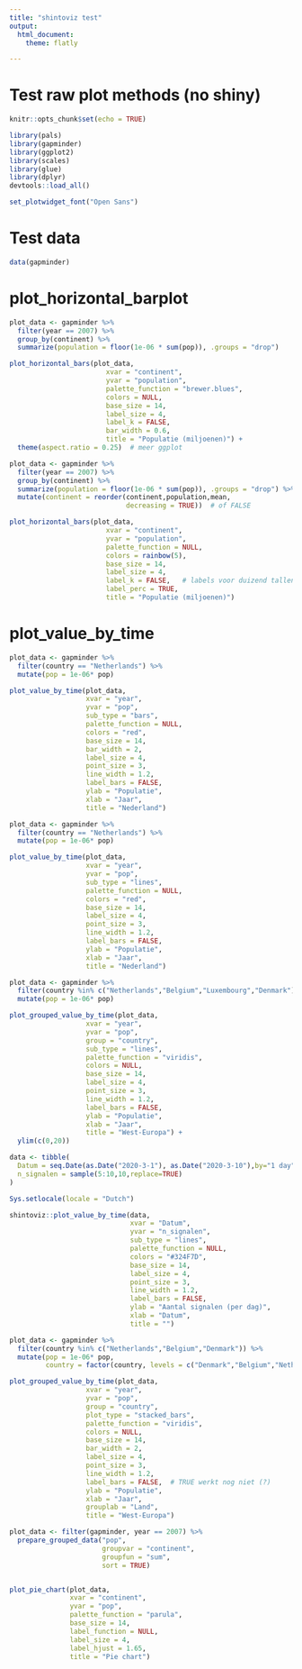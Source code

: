 ```yaml
---
title: "shintoviz test"
output: 
  html_document:
    theme: flatly

---
```


# Test raw plot methods (no shiny)

```r
knitr::opts_chunk$set(echo = TRUE)

library(pals)
library(gapminder)
library(ggplot2)
library(scales)
library(glue)
library(dplyr)
devtools::load_all()

set_plotwidget_font("Open Sans")
```

# Test data

```r

data(gapminder)


```



# plot_horizontal_barplot

```r
plot_data <- gapminder %>% 
  filter(year == 2007) %>%
  group_by(continent) %>%
  summarize(population = floor(1e-06 * sum(pop)), .groups = "drop")

plot_horizontal_bars(plot_data, 
                        xvar = "continent",
                        yvar = "population",
                        palette_function = "brewer.blues",
                        colors = NULL,
                        base_size = 14,
                        label_size = 4,
                        label_k = FALSE, 
                        bar_width = 0.6,
                        title = "Populatie (miljoenen)") + 
  theme(aspect.ratio = 0.25)  # meer ggplot
```



```r
plot_data <- gapminder %>% 
  filter(year == 2007) %>%
  group_by(continent) %>%
  summarize(population = floor(1e-06 * sum(pop)), .groups = "drop") %>%
  mutate(continent = reorder(continent,population,mean, 
                             decreasing = TRUE))  # of FALSE 

plot_horizontal_bars(plot_data, 
                        xvar = "continent",
                        yvar = "population",
                        palette_function = NULL,
                        colors = rainbow(5),
                        base_size = 14,
                        label_size = 4,
                        label_k = FALSE,   # labels voor duizend tallen
                        label_perc = TRUE,
                        title = "Populatie (miljoenen)")
```



# plot_value_by_time



```r
plot_data <- gapminder %>% 
  filter(country == "Netherlands") %>%
  mutate(pop = 1e-06* pop)

plot_value_by_time(plot_data,
                   xvar = "year",
                   yvar = "pop",
                   sub_type = "bars",
                   palette_function = NULL,
                   colors = "red",
                   base_size = 14,
                   bar_width = 2,
                   label_size = 4,
                   point_size = 3,
                   line_width = 1.2,
                   label_bars = FALSE,
                   ylab = "Populatie",
                   xlab = "Jaar",
                   title = "Nederland")

```

```r
plot_data <- gapminder %>% 
  filter(country == "Netherlands") %>%
  mutate(pop = 1e-06* pop)

plot_value_by_time(plot_data,
                   xvar = "year",
                   yvar = "pop",
                   sub_type = "lines",
                   palette_function = NULL,
                   colors = "red",
                   base_size = 14,
                   label_size = 4,
                   point_size = 3,
                   line_width = 1.2,
                   label_bars = FALSE,
                   ylab = "Populatie",
                   xlab = "Jaar",
                   title = "Nederland")

```


```r
plot_data <- gapminder %>% 
  filter(country %in% c("Netherlands","Belgium","Luxembourg","Denmark")) %>%
  mutate(pop = 1e-06* pop)

plot_grouped_value_by_time(plot_data,
                   xvar = "year",
                   yvar = "pop",
                   group = "country",
                   sub_type = "lines",
                   palette_function = "viridis",
                   colors = NULL,
                   base_size = 14,
                   label_size = 4,
                   point_size = 3,
                   line_width = 1.2,
                   label_bars = FALSE,
                   ylab = "Populatie",
                   xlab = "Jaar",
                   title = "West-Europa") +
  ylim(c(0,20))
```


```r
data <- tibble(
  Datum = seq.Date(as.Date("2020-3-1"), as.Date("2020-3-10"),by="1 day"),
  n_signalen = sample(5:10,10,replace=TRUE)
)

Sys.setlocale(locale = "Dutch")

shintoviz::plot_value_by_time(data,
                              xvar = "Datum",
                              yvar = "n_signalen",
                              sub_type = "lines",
                              palette_function = NULL,
                              colors = "#324F7D",
                              base_size = 14,
                              label_size = 4,
                              point_size = 3,
                              line_width = 1.2,
                              label_bars = FALSE,
                              ylab = "Aantal signalen (per dag)",
                              xlab = "Datum",
                              title = "")
```




```r
plot_data <- gapminder %>% 
  filter(country %in% c("Netherlands","Belgium","Denmark")) %>%
  mutate(pop = 1e-06* pop,
         country = factor(country, levels = c("Denmark","Belgium","Netherlands")))

plot_grouped_value_by_time(plot_data,
                   xvar = "year",
                   yvar = "pop",
                   group = "country",
                   plot_type = "stacked_bars",
                   palette_function = "viridis",
                   colors = NULL,
                   base_size = 14,
                   bar_width = 2,
                   label_size = 4,
                   point_size = 3,
                   line_width = 1.2,
                   label_bars = FALSE,  # TRUE werkt nog niet (?)
                   ylab = "Populatie",
                   xlab = "Jaar",
                   grouplab = "Land",
                   title = "West-Europa")
```




```r

plot_data <- filter(gapminder, year == 2007) %>%
  prepare_grouped_data("pop",
                       groupvar = "continent",
                       groupfun = "sum",
                       sort = TRUE)


plot_pie_chart(plot_data, 
               xvar = "continent", 
               yvar = "pop",
               palette_function = "parula",
               base_size = 14,
               label_function = NULL,
               label_size = 4,
               label_hjust = 1.65,
               title = "Pie chart")


```

